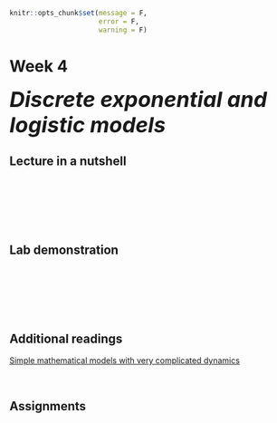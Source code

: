 ```r
knitr::opts_chunk$set(message = F, 
                      error = F, 
                      warning = F)

```

# Week 4 {-} 
<div style = "font-size: 28pt"> **_Discrete exponential and logistic models_**</div>

## Lecture in a nutshell {-}

<br>
<br>
<br>
<br>
<br>

## Lab demonstration {-}

<br>
<br>
<br>
<br>
<br>

## Additional readings {-}

[Simple mathematical models with very complicated dynamics](./Additional readings/May_1976_Nature.pdf){target="_blank"}

<br>

## Assignments {-}

<br>
<br>
<br>
<br>
<br>


